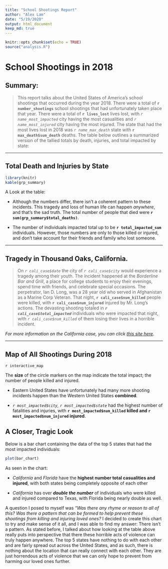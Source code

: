 ```yaml
---
title: "School Shootings Report"
author: "Alex Lam"
date: "5/19/2020"
output: html_document
keep_md: true
---
```


```r
knitr::opts_chunk$set(echo = TRUE)
source("analysis.R")
```

# School Shootings in 2018
## Summary:
> This report talks about the United States of America's school shootings that occurred during the year 2018. There were a total of **`r number_shootings`** school shootings that had unfortunately taken place that year. There were a total of **`r lives_lost`** lives lost, with *`r name_most_impacted`* city having the most casualities and *`r name_most_injured`* city having the most injured. The state that had the most lives lost in 2018 was *`r name_max_death`* state with **`r max_death$sum_death`** deaths. The table below outlines a summarized version of the tallied totals by death, injuries, and total impacted by state:

***

## Total Death and Injuries by State
```r
library(knitr)
kable(grp_summary)
```

A Look at the table:

* Although the numbers differ, there isn't a coherent pattern to these incidents. This tragedy and loss of human life can happen *anywhere*, and that's the sad truth. The total number of people that died were **`r sum(grp_summary$total_deaths)`**.
  
* The number of individuals impacted total up to be **`r total_impacted_sum`** individuals. However, those numbers are only to those killed or injured, and don't take account for their friends and family who lost someone.

***

## Tragedy in Thousand Oaks, California.
> On *`r cali_case$date`* the city of *`r cali_case$city`* would experience a tragedy among their youth. The incident happened at the *Borderline Bar and Grill*, a place for college students to enjoy their evenings, spend time with friends, and celebrate special occasions. The perpetrator, Ian D. Long, was a 28 year old who served in Afghanistan as a  Marine Corp Veteran. That night, **`r cali_case$num_killed`** people were killed, with **`r cali_case$num_injured`** injured by Mr. Long's actions. The devasting shooting totaled in _**`r cali_case$total_impacted`**_ individuals who were impacted that night, with *`r cali_case$num_killed`* of them losing their lives in a horrible incident.

*For more information on the California case, you can click [this site here](https://www.nytimes.com/2018/11/08/us/shooting-california-thousand-oaks.html).*

***

## Map of All Shootings During 2018
`r interactive_map`

The **size** of the circle markers on the map indicate the total impact; the number of people killed and injured.

* Eastern United States have unfortunately had many more shooting incidents happen than the Western United States **combined**.

* *`r most_impacted$city`, `r most_impacted$state`* had the highest number of fatalities and injuries, with **`r most_impacted$num_killed` killed and `r most_impacted$num_injured` injured**.

## A Closer, Tragic Look

Below is a bar chart containing the data of the top 5 states that had the most impacted individuals:

```r
plot(bar_chart)
```

As seen in the chart:

* *California* and *Florida* have the **highest number total casualities and injured**, with both states being completely opposite of each other

* *California* has over ***double the number*** of individuals who were killed and injured compared to Texas, with Florida being nearly double as well.

A question I posed to myself was *"Was there any rhyme or reason to all of this? Was there a pattern that can be formed to help prevent these shootings from killing and injuring loved ones?* I decided to create this chart to try and make sense of it all, and I was able to find my answer: There isn't a pattern. As stated before, I talked about how looking at the table above really puts into perspective that there these horrible acts of violence can truly happen anywhere. The top 5 states have nothing to do with each other and are fairly spread out across the United States, and as such, there is nothing about the location that can really connect with each other. They are just horrendous acts of violence that we can only hope to prevent from harming our loved ones further.